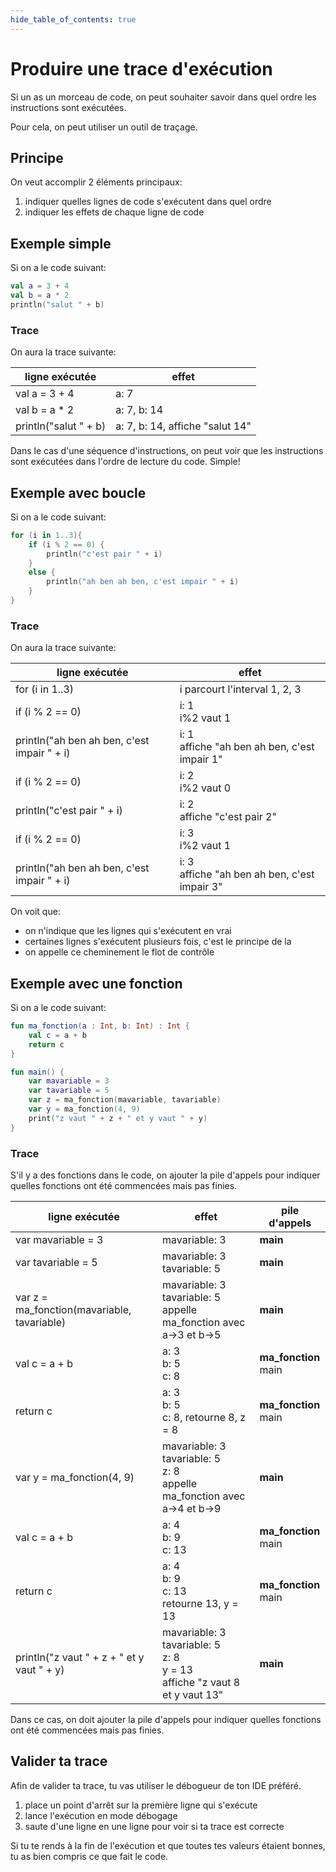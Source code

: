 ```yaml
---
hide_table_of_contents: true
---
```


# Produire une trace d'exécution

Si un as un morceau de code, on peut souhaiter savoir dans quel ordre les instructions sont exécutées. 

Pour cela, on peut utiliser un outil de traçage.

## Principe

On veut accomplir 2 éléments principaux:
1. indiquer quelles lignes de code s'exécutent dans quel ordre
2. indiquer les effets de chaque ligne de code

## Exemple simple

Si on a le code suivant:
```kotlin  showLineNumbers
val a = 3 + 4
val b = a * 2
println("salut " + b)
```

### Trace
On aura la trace suivante:

| ligne exécutée | effet                             |
|-----------------|-----------------------------------|
| val a = 3 + 4       | a: 7                             |
| val b = a * 2       | a: 7, b: 14                     |
| println("salut " + b) | a: 7, b: 14, affiche "salut 14" |

Dans le cas d'une séquence d'instructions, on peut voir que les instructions sont exécutées dans
l'ordre de lecture du code. Simple!

## Exemple avec boucle

Si on a le code suivant:
```kotlin showLineNumbers
for (i in 1..3){
    if (i % 2 == 0) {
        println("c'est pair " + i)
    }
    else {
        println("ah ben ah ben, c'est impair " + i)
    }
}
```

### Trace
On aura la trace suivante:

| ligne exécutée | effet                         |
|-----------------|-------------------------------|
| for (i in 1..3) | i parcourt l'interval 1, 2, 3 |
| if (i % 2 == 0) | i: 1 <br /> i%2 vaut 1        |
| println("ah ben ah ben, c'est impair " + i) | i: 1 <br /> affiche "ah ben ah ben, c'est impair 1" |
| if (i % 2 == 0) | i: 2  <br /> i%2 vaut 0        |
| println("c'est pair " + i) | i: 2 <br /> affiche "c'est pair 2" |
| if (i % 2 == 0) | i: 3 <br /> i%2 vaut 1        |
| println("ah ben ah ben, c'est impair " + i) | i: 3 <br /> affiche "ah ben ah ben, c'est impair 3" |

On voit que:
- on n'indique que les lignes qui s'exécutent en vrai
- certaines lignes s'exécutent plusieurs fois, c'est le principe de la
- on appelle ce cheminement le flot de contrôle

## Exemple avec une fonction

Si on a le code suivant:
```kotlin showLineNumbers
fun ma_fonction(a : Int, b: Int) : Int {
    val c = a + b
    return c
}

fun main() {
    var mavariable = 3
    var tavariable = 5
    var z = ma_fonction(mavariable, tavariable)
    var y = ma_fonction(4, 9)
    print("z vaut " + z + " et y vaut " + y)
}
```

### Trace

S'il y a des fonctions dans le code, on ajouter la pile d'appels pour indiquer quelles fonctions
ont été commencées mais pas finies.

| ligne exécutée           | effet                                                      | pile d'appels |
|--------------------------|------------------------------------------------------------|---------------|
| var mavariable = 3                    | mavariable: 3                                                    | __main__      |
| var tavariable = 5                    | mavariable: 3 <br /> tavariable: 5                                               | __main__      |
| var z = ma_fonction(mavariable, tavariable) | mavariable: 3 <br /> tavariable: 5 <br /> appelle ma_fonction avec a→3 et b→5       | __main__      |
| val c = a + b                | a: 3 <br /> b: 5 <br /> c: 8                                        | __ma_fonction__ <br /> main |
| return c                 | a: 3 <br /> b: 5 <br /> c: 8, retourne 8, z = 8                     | __ma_fonction__ <br /> main |
| var y = ma_fonction(4, 9) | mavariable: 3 <br /> tavariable: 5 <br /> z: 8 <br />appelle ma_fonction avec a→4 et b→9 | __main__      |
| val c = a + b                | a: 4 <br /> b: 9 <br /> c: 13                                       | __ma_fonction__ <br /> main |
| return c                 | a: 4 <br /> b: 9 <br /> c: 13 <br /> retourne 13, y = 13                  | __ma_fonction__ <br /> main |
| println("z vaut " + z + " et y vaut " + y) | mavariable: 3 <br /> tavariable: 5 <br /> z: 8 <br /> y = 13 <br /> affiche "z vaut 8 et y vaut 13" | __main__     |


Dans ce cas, on doit ajouter la pile d'appels pour indiquer quelles fonctions ont été commencées mais pas finies.

## Valider ta trace

Afin de valider ta trace, tu vas utiliser le débogueur de ton IDE préféré.
1. place un point d'arrêt sur la première ligne qui s'exécute
2. lance l'exécution en mode débogage
3. saute d'une ligne en une ligne pour voir si ta trace est correcte

Si tu te rends à la fin de l'exécution et que toutes tes valeurs étaient bonnes, tu as bien compris ce que fait le code.

